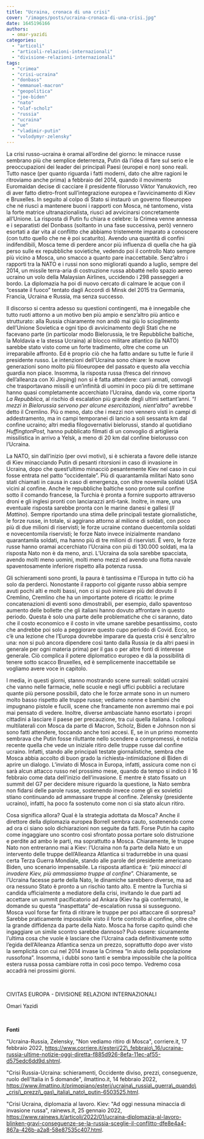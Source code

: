 ```yaml
---
title: "Ucraina, cronaca di una crisi"
cover: "/images/posts/ucraina-cronaca-di-una-crisi.jpg"
date: 1645196166
authors:
  - omar-yazidi
categories: 
  - "articoli"
  - "articoli-relazioni-internazionali"
  - "divisione-relazioni-internazionali"
tags: 
  - "crimea"
  - "crisi-ucraina"
  - "donbass"
  - "emmanuel-macron"
  - "geopolitica"
  - "joe-biden"
  - "nato"
  - "olaf-scholz"
  - "russia"
  - "ucraina"
  - "ue"
  - "vladimir-putin"
  - "volodymyr-zelensky"
---
```


La crisi russo-ucraina è oramai all’ordine del giorno: le minacce russe sembrano più che semplice deterrenza, Putin dà l’idea di fare sul serio e le preoccupazioni dei leader dei principali Paesi (europei e non) sono reali. Tutto nasce (per quanto riguarda i fatti moderni, dato che altre ragioni le ritroviamo anche prima) a febbraio del 2014, quando il movimento Euromaidan decise di cacciare il presidente filorusso Viktor Yanukovich, reo di aver fatto dietro-front sull’integrazione europea e l’avvicinamento di Kiev e Bruxelles. In seguito al colpo di Stato si instaurò un governo filoeuropeo che né riuscì a mantenere buoni i rapporti con Mosca, né tantomeno, vista la forte matrice ultranazionalista, riuscì ad avvicinarsi concretamente all’Unione. La risposta di Putin fu chiara e celebre: la Crimea venne annessa e i separatisti del Donbass (soltanto in una fase successiva, però) vennero esortati a dar vita al conflitto che abbiamo tristemente imparato a conoscere (con tutto quello che ne è poi scaturito). Avendo una quantità di confini indifendibili, Mosca teme di perdere ancor più influenza di quella che ha già perso sulle ex repubbliche sovietiche, vedendo poi il controllo Nato sempre più vicino a Mosca, uno smacco a quanto pare inaccettabile. Senz’altro i rapporti tra la NATO e i russi non sono migliorati quando a luglio, sempre del 2014, un missile terra-aria di costruzione russa abbatté nello spazio aereo ucraino un volo della Malaysian Airlines, uccidendo i 298 passeggeri a bordo. La diplomazia ha poi di nuovo cercato di calmare le acque con il “cessate il fuoco” tentato dagli Accordi di Minsk del 2015 tra Germania, Francia, Ucraina e Russia, ma senza successo.

Il discorso si centra adesso su questioni contingenti, ma è innegabile che tutto ruoti attorno a un motivo ben più ampio e senz’altro più antico e strutturato: alla Russia chiaramente non andò mai giù lo scioglimento dell’Unione Sovietica e ogni tipo di avvicinamento degli Stati che ne facevano parte (in particolar modo Bielorussia, le tre Repubbliche baltiche, la Moldavia e la stessa Ucraina) al blocco militare atlantico (la NATO) sarebbe stato visto come un forte tradimento, oltre che come un irreparabile affronto. Ed è proprio ciò che ha fatto andare su tutte le furie il presidente russo. Le intenzioni dell’Ucraina sono chiare: le nuove generazioni sono molto più filoeuropee del passato e questo alla vecchia guardia non piace. Insomma, la risposta russa (fresca del rinnovo dell’alleanza con Xi Jinping) non si è fatta attendere: carri armati, convogli che trasportavano missili e un’infinità di uomini in poco più di tre settimane hanno quasi completamente accerchiato l’Ucraina, dando via, come riporta _La Repubblica_, al rischio di escalation più grande degli ultimi settant’anni. “_I mezzi in Bielorussia servono per alcune esercitazioni, nient’altro_” avrebbe detto il Cremlino. Più o meno, dato che i mezzi non vennero visti in campi di addestramento, ma in campi temporanei di lancio a soli sessanta km dal confine ucraino; altri media filogovernativi bielorussi, stando al quotidiano _HuffingtonPost,_ hanno pubblicato filmati di un convoglio di artiglieria missilistica in arrivo a Yelsk, a meno di 20 km dal confine bielorusso con l’Ucraina.

La NATO, sin dall’inizio (per ovvi motivi), si è schierata a favore delle istanze di Kiev minacciando Putin di pesanti ritorsioni in caso di invasione in Ucraina, dopo che quest’ultimo minacciò pesantemente Kiev nel caso in cui fosse entrata nel patto “occidentale”. Più di quarantamila militari Nato sono stati chiamati in causa in caso di emergenza, con oltre novemila soldati USA vicini al confine. Anche le repubbliche baltiche sono pronte sul confine sotto il comando francese, la Turchia è pronta a fornire supporto attraverso droni e gli inglesi pronti con lanciarazzi anti-tank. Inoltre, in mare, una eventuale risposta sarebbe pronta con le marine danesi e gallesi (_Il Mattino_). Sempre riportando una stima delle principali testate giornalistiche, le forze russe, in totale, si aggirano attorno al milione di soldati, con poco più di due milioni di riservisti; le forze ucraine contano duecentomila soldati e novecentomila riservisti; le forze Nato invece inizialmente mandano quarantamila soldati, ma hanno più di tre milioni di riservisti. È vero, le forze russe hanno oramai accerchiato l’Ucraina con più di 130.000 soldati, ma la risposta Nato non è da meno, anzi. L’Ucraina da sola sarebbe spacciata, avendo molti meno uomini, molti meno mezzi ed avendo una flotta navale spaventosamente inferiore rispetto alla potenza russa.

Gli schieramenti sono pronti, la paura è tantissima e l’Europa in tutto ciò ha solo da perderci. Nonostante il rapporto col gigante russo abbia sempre avuti pochi alti e molti bassi, non ci si può inimicare più del dovuto il Cremlino, Cremlino che ha un importante potere di ricatto: le prime concatenazioni di eventi sono dimostrabili, per esempio, dallo spaventoso aumento delle bollette che gli italiani hanno dovuto affrontare in questo periodo. Questa è solo una parte delle problematiche che ci saranno, dato che il costo economico e il costo in vite umane sarebbe pesantissimo, costo che andrebbe poi solo a peggiorare questo cupo periodo di Covid. Ecco, se c’è una lezione che l’Europa dovrebbe imparare da questa crisi è senz’altro una: non si può ancora dipendere così tanto dalla Russia (e da altri paesi in generale per ogni materia prima) per il gas o per altre fonti di interesse generale. Ciò complica il potere diplomatico europeo e dà la possibilità di tenere sotto scacco Bruxelles, ed è semplicemente inaccettabile se vogliamo avere voce in capitolo.

I media, in questi giorni, stanno mostrando scene surreali: soldati ucraini che vanno nelle farmacie, nelle scuole e negli uffici pubblici a reclutare quante più persone possibili, dato che le forze armate sono in un numero molto basso rispetto alle truppe russe; vediamo nonne e bambini che impugnano pistole e fucili, scene che francamente non avremmo mai e poi mai pensato di vedere. Inoltre, diverse ambasciate hanno esortato i propri cittadini a lasciare il paese per precauzione, tra cui quella italiana. I colloqui multilaterali con Mosca da parte di Macron, Scholz, Biden e Johnson non si sono fatti attendere, toccando anche toni accesi. E, se in un primo momento sembrava che Putin fosse riluttante nello scendere a compromessi, è notizia recente quella che vede un iniziale ritiro delle truppe russe dal confine ucraino. Infatti, stando alle principali testate giornalistiche, sembra che Mosca abbia accolto di buon grado la richiesta-intimidazione di Biden di aprire un dialogo. L’inviato di Mosca in Europa, infatti, assicura come non ci sarà alcun attacco russo nel prossimo mese, quando da tempo si indicò il 16 febbraio come data dell’inizio dell’invasione. E mentre è stato fissato un summit del G7 per decidere misure riguardo la questione, la Nato sembra non fidarsi delle parole russe, sostenendo invece come gli ex sovietici stiano continuando ad ammassare truppe al confine. Zelensky (presidente ucraino), infatti, ha poco fa sostenuto come non ci sia stato alcun ritiro.

Cosa significa allora? Qual è la strategia adottata da Mosca? Anche il direttore della diplomazia europea Borrell sembra cauto, sostenendo come ad ora ci siano solo dichiarazioni non seguite da fatti. Forse Putin ha capito come ingaggiare uno scontro così sfrontato possa portare solo distruzione e perdite ad ambo le parti, ma soprattutto a Mosca. Chiaramente, le truppe Nato non entreranno mai a Kiev: l’Ucraina non fa parte della Nato e un intervento delle truppe dell’Alleanza Atlantica si tradurrebbe in una quasi certa Terza Guerra Mondiale, stando alle parole del presidente americano Biden, uno scenario impensabile. La risposta atlantica è: “_più minacci di invadere Kiev, più ammassiamo truppe al confine_”. Chiaramente, se l’Ucraina facesse parte della Nato, le dinamiche sarebbero diverse, ma ad ora nessuno Stato è pronto a un rischio tanto alto. E mentre la Turchia si candida ufficialmente a mediatore della crisi, invitando le due parti ad accettare un summit pacificatorio ad Ankara (Kiev ha già confermato), le domande su questa “inaspettata” de-escalation russa si susseguono. Mosca vuol forse far finta di ritirare le truppe per poi attaccare di sorpresa? Sarebbe praticamente impossibile visto il forte controllo al confine, oltre che la grande diffidenza da parte della Nato. Mosca ha forse capito quindi che ingaggiare un simile scontro sarebbe dannoso? Può essere: sicuramente l’ultima cosa che vuole è lasciare che l’Ucraina cada definitivamente sotto l’egida dell’Alleanza Atlantica senza un prezzo, soprattutto dopo aver visto la semplicità con cui nel 2014 invase la Crimea “in aiuto della popolazione russofona”. Insomma, i dubbi sono tanti e sembra impossibile che la politica estera russa possa cambiare rotta in così poco tempo. Vedremo cosa accadrà nei prossimi giorni.

 

CIVITAS EUROPA - DIVISIONE RELAZIONI INTERNAZIONALI

Omari Yazidi

 

**Fonti**

"Ucraina-Russia, Zelensky, "Non vediamo ritiro di Mosca", corriere.it, 17 febbraio 2022, https://www.corriere.it/esteri/22\_febbraio\_16/ucraina-russia-ultime-notizie-oggi-diretta-f885d926-8efa-11ec-af55-d575edc6dd9d.shtml.

"Crisi Russia-Ucraina: schieramenti, Occidente diviso, prezzi, conseguenze, ruolo dell'Italia in 5 domande", ilmattino.it, 14 febbraio 2022, https://www.ilmattino.it/primopiano/esteri/ucraina\_russia\_guerra\_quando\_crisi\_prezzi\_gas\_italia\_nato\_putin-6503525.html.

"Crisi Ucraina, diplomazia al lavoro. Kiev: "Ad oggi nessuna minaccia di invasione russa", rainews.it, 25 gennaio 2022, https://www.rainews.it/articoli/2022/01/ucraina-diplomazia-al-lavoro-blinken-gravi-conseguenze-se-la-russia-sceglie-il-conflitto-dfe8e4a4-867a-426b-a2a8-58e87535c407.html.
